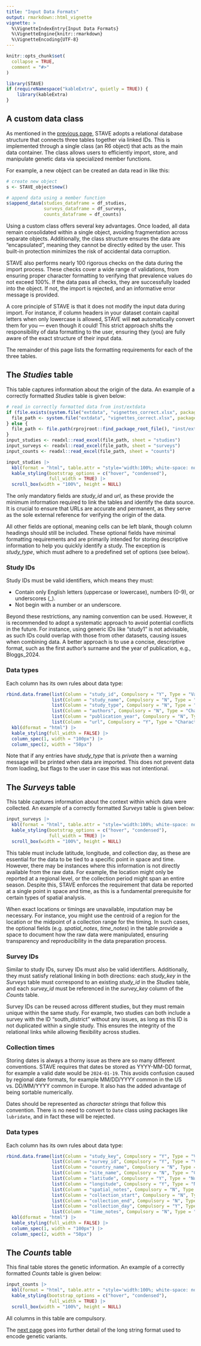 ```yaml
---
title: "Input Data Formats"
output: rmarkdown::html_vignette
vignette: >
  %\VignetteIndexEntry{Input Data Formats}
  %\VignetteEngine{knitr::rmarkdown}
  %\VignetteEncoding{UTF-8}
---
```


```r
knitr::opts_chunk$set(
  collapse = TRUE,
  comment = "#>"
)
```

```r
library(STAVE)
if (requireNamespace("kableExtra", quietly = TRUE)) {
    library(kableExtra)
}
```

## A custom data class

As mentioned in the [previous page](articles/relational_structure.html), STAVE
adopts a relational database structure that connects three tables together via
linked IDs. This is implemented through a single class (an R6 object) that acts
as the main data container. The class allows users to efficiently import, store,
and manipulate genetic data via specialized member functions.

For example, a new object can be created an data read in like this:

```r
# create new object
s <- STAVE_object$new()

# append data using a member function
s$append_data(studies_dataframe = df_studies,
              surveys_dataframe = df_surveys,
              counts_dataframe = df_counts)
```

Using a custom class offers several key advantages. Once loaded, all data remain
consolidated within a single object, avoiding fragmentation across separate
objects. Additionally, the class structure ensures the data are “encapsulated”,
meaning they cannot be directly edited by the user. This built-in protection
minimizes the risk of accidental data corruption.

STAVE also performs nearly 100 rigorous checks on the data during the import
process. These checks cover a wide range of validations, from ensuring proper
character formatting to verifying that prevalence values do not exceed 100%. If
the data pass all checks, they are successfully loaded into the object. If not,
the import is rejected, and an informative error message is provided.

A core principle of STAVE is that it does not modify the input data during
import. For instance, if column headers in your dataset contain capital letters
when only lowercase is allowed, STAVE will **not** automatically convert them for
you — even though it could! This strict approach shifts the responsibility of data
formatting to the user, ensuring they (you) are fully aware of the exact structure of
their input data.

The remainder of this page lists the formatting requirements for each of the
three tables.

## The *Studies* table

This table captures information about the origin of the data. An example of a correctly formatted *Studies* table is given below:

```r
# read in correctly formatted data from inst/extdata
if (file.exists(system.file("extdata", "vignettes_correct.xlsx", package = "STAVE"))) {
  file_path <- system.file("extdata", "vignettes_correct.xlsx", package = "STAVE")
} else {
  file_path <- file.path(rprojroot::find_package_root_file(), "inst/extdata/vignettes_correct.xlsx")
}
input_studies <- readxl::read_excel(file_path, sheet = "studies")
input_surveys <- readxl::read_excel(file_path, sheet = "surveys")
input_counts <- readxl::read_excel(file_path, sheet = "counts")
```

```r
input_studies |>
  kbl(format = "html", table.attr = "style='width:100%; white-space: nowrap;'") |>
  kable_styling(bootstrap_options = c("hover", "condensed"), 
                full_width = TRUE) |>
  scroll_box(width = "100%", height = NULL)
```

The only mandatory fields are *study_id* and *url*, as these provide the minimum information required to link the tables and identify the data source. It is crucial to ensure that URLs are accurate and permanent, as they serve as the sole external reference for verifying the origin of the data.

All other fields are optional, meaning cells can be left blank, though column headings should still be included. These optional fields have minimal formatting requirements and are primarily intended for storing descriptive information to help you quickly identify a study. The exception is *study_type*, which must adhere to a predefined set of options (see below).

### Study IDs

Study IDs must be valid identifiers, which means they must:

- Contain only English letters (uppercase or lowercase), numbers (0-9), or underscores (_).
- Not begin with a number or an underscore.

Beyond these restrictions, any naming convention can be used. However, it is recommended to adopt a systematic approach to avoid potential conflicts in the future. For instance, using generic IDs like “study1” is not advisable, as such IDs could overlap with those from other datasets, causing issues when combining data. A better approach is to use a concise, descriptive format, such as the first author’s surname and the year of publication, e.g., Bloggs_2024.

### Data types

Each column has its own rules about data type:

```r

rbind.data.frame(list(Column = "study_id", Compulsory = "Y", Type = "Valid identifier (see above)"),
                 list(Column = "study_name", Compulsory = "N", Type = "Character string"),
                 list(Column = "study_type", Compulsory = "N", Type = "One of {peer_reviewed, preprint, other, private}"),
                 list(Column = "authors", Compulsory = "N", Type = "Character string"),
                 list(Column = "publication_year", Compulsory = "N", Type = "Positive integer"),
                 list(Column = "url", Compulsory = "Y", Type = "Character string")) |>
  kbl(dformat = "html") |>
  kable_styling(full_width = FALSE) |>
  column_spec(1, width = "100px") |>
  column_spec(2, width = "50px")
```

Note that if any entries have *study_type* that is *private* then a warning message will be printed when data are imported. This does not prevent data from loading, but flags to the user in case this was not intentional.

## The *Surveys* table

This table captures information about the context within which data were collected. An example of a correctly formatted *Surveys* table is given below:

```r
input_surveys |>
  kbl(format = "html", table.attr = "style='width:100%; white-space: nowrap;'") |>
  kable_styling(bootstrap_options = c("hover", "condensed"), 
                full_width = TRUE) |>
  scroll_box(width = "100%", height = NULL)
```

This table must include latitude, longitude, and collection day, as these are essential for the data to be tied to a specific point in space and time. However, there may be instances where this information is not directly available from the raw data. For example, the location might only be reported at a regional level, or the collection period might span an entire season. Despite this, STAVE enforces the requirement that data be reported at a single point in space and time, as this is a fundamental prerequisite for certain types of spatial analysis.

When exact locations or timings are unavailable, imputation may be necessary. For instance, you might use the centroid of a region for the location or the midpoint of a collection range for the timing. In such cases, the optional fields (e.g. *spatial_notes*, *time_notes*) in the table provide a space to document how the raw data were manipulated, ensuring transparency and reproducibility in the data preparation process.

### Survey IDs

Similar to study IDs, survey IDs must also be valid identifiers. Additionally, they must satisfy relational linking in both directions: each *study_key* in the *Surveys* table must correspond to an existing *study_id* in the *Studies* table, and each *survey_id* must be referenced in the *survey_key* column of the *Counts* table.

Survey IDs can be reused across different studies, but they must remain unique within the same study. For example, two studies can both include a survey with the ID “south_district” without any issues, as long as this ID is not duplicated within a single study. This ensures the integrity of the relational links while allowing flexibility across studies.

### Collection times

Storing dates is always a thorny issue as there are so many different conventions. STAVE requires that dates be stored as YYYY-MM-DD format, for example a valid date would be `2024-01-19`. This avoids confusion caused by regional date formats, for example MM/DD/YYYY common in the US vs. DD/MM/YYYY common in Europe. It also has the added advantage of being sortable numerically.

Dates should be represented as *character strings* that follow this convention. There is no need to convert to `Date` class using packages like `lubridate`, and in fact these will be rejected.

### Data types

Each column has its own rules about data type:

```r

rbind.data.frame(list(Column = "study_key", Compulsory = "Y", Type = "Valid identifier (see above)"),
                 list(Column = "survey_id", Compulsory = "Y", Type = "Valid identifier (see above)"),
                 list(Column = "country_name", Compulsory = "N", Type = "Character string"),
                 list(Column = "site_name", Compulsory = "N", Type = "Character string"),
                 list(Column = "latitude", Compulsory = "Y", Type = "Numeric, from -180 to +180"),
                 list(Column = "longitude", Compulsory = "Y", Type = "Numeric, from -180 to +180"),
                 list(Column = "spatial_notes", Compulsory = "N", Type = "Character string"),
                 list(Column = "collection_start", Compulsory = "N", Type = "Valid date string (see above)"),
                 list(Column = "collection_end", Compulsory = "N", Type = "Valid date string (see above). Must be "),
                 list(Column = "collection_day", Compulsory = "Y", Type = "Valid date string (see above)"),
                 list(Column = "time_notes", Compulsory = "N", Type = "Character string")) |>
  kbl(dformat = "html") |>
  kable_styling(full_width = FALSE) |>
  column_spec(1, width = "100px") |>
  column_spec(2, width = "50px")
```

## The *Counts* table

This final table stores the genetic information. An example of a correctly formatted *Counts* table is given below:

```r
input_counts |>
  kbl(format = "html", table.attr = "style='width:100%; white-space: nowrap;'") |>
  kable_styling(bootstrap_options = c("hover", "condensed"), 
                full_width = TRUE) |>
  scroll_box(width = "100%", height = NULL)
```

All columns in this table are compulsory. 





The [next page](articles/variant_strings.html) goes into further detail of the
long string format used to encode genetic variants.
